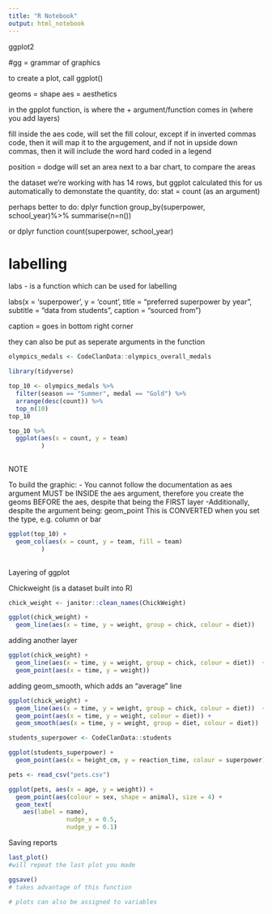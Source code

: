 ```yaml
---
title: "R Notebook"
output: html_notebook
---
```


ggplot2

#gg = grammar of graphics


to create a plot, call ggplot()


geoms = shape
aes = aesthetics

in the gpplot function, is where the + argument/function comes in (where you add layers)

fill inside the aes code, will set the fill colour, except if in inverted commas
code, then it will map it to the argugement, and if not in upside down commas,
then it will include the word hard coded in a legend

position = dodge will set an area next to a bar chart, to compare the areas

the dataset we're working with has 14 rows, but ggplot calculated this for us
automatically
to demonstate the quantity, do:
stat = count (as an argument)
 
perhaps better to do:
dplyr function
group_by(superpower, school_year)%>%
  summarise(n=n())
 
or
 dplyr function
 count(superpower, school_year)

# labelling

labs - is a function which can be used for labelling

labs(x = 'superpower',
      y = 'count',
      title = "preferred superpower by year",
      subtitle = "data from students",
      caption = "sourced from")

caption = goes in bottom right corner

they can also be put as seperate arguments in the function

```r
olympics_medals <- CodeClanData::olympics_overall_medals
```
```r
library(tidyverse)
```


```r
top_10 <- olympics_medals %>%
  filter(season == "Summer", medal == "Gold") %>%
  arrange(desc(count)) %>%
  top_n(10)
top_10
```

```r
top_10 %>%
  ggplot(aes(x = count, y = team)
         )
  
```

NOTE

To build the graphic:
- You cannot follow the documentation as aes argument MUST be INSIDE the aes
  argument, therefore you create the geoms BEFORE the aes, despite that being
  the FIRST layer
-Additionally, despite the argument being: geom_point
  This is CONVERTED when you set the type, e.g. column or bar
  
```r
ggplot(top_10) +
  geom_col(aes(x = count, y = team, fill = team)
         )
  
```

Layering of ggplot

Chickweight (is a dataset built into R)

```r
chick_weight <- janitor::clean_names(ChickWeight)
```

```r
ggplot(chick_weight) +
  geom_line(aes(x = time, y = weight, group = chick, colour = diet)) 
```

adding another layer
```r
ggplot(chick_weight) +
  geom_line(aes(x = time, y = weight, group = chick, colour = diet))  +
  geom_point(aes(x = time, y = weight))
```

adding geom_smooth, which adds an "average" line
```r
ggplot(chick_weight) +
  geom_line(aes(x = time, y = weight, group = chick, colour = diet))  +
  geom_point(aes(x = time, y = weight, colour = diet)) +
  geom_smooth(aes(x = time, y = weight, group = diet, colour = diet))
```

```r
students_superpower <- CodeClanData::students
```

```r
ggplot(students_superpower) +
  geom_point(aes(x = height_cm, y = reaction_time, colour = superpower))
```

```r
pets <- read_csv("pets.csv")
```
```r
ggplot(pets, aes(x = age, y = weight)) +
  geom_point(aes(colour = sex, shape = animal), size = 4) +
  geom_text(
    aes(label = name),
                nudge_x = 0.5,
                nudge_y = 0.1)

```

Saving reports
```r
last_plot()
#will repeat the last plot you made

ggsave()
# takes advantage of this function

# plots can also be assigned to variables



```

